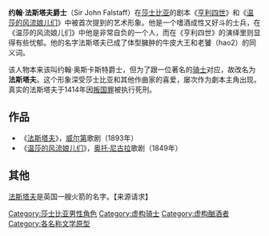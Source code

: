 {{unreferenced|time=2020-04-12T09:24:58+00:00}}
{{Infobox character
| name        = 约翰·法斯塔夫爵士<br>John Falstaff
| series      = [[亨利四部曲|亨利四部曲]]
| image       = Adolf Schrödter Falstaff und sein Page.jpg
| caption     = [[Adolf_Schrödter|Adolf Schrödter]]: Falstaff and his page
| first       = 
| last        = 
| creator     = [[威廉·莎士比亚|威廉·莎士比亚]]
| portrayer   = 
| nickname    = 
| alias       = 
| species     =
| gender      = 男性
| occupation  = 骑士
| religion    = [[基督徒|基督徒]]
| nationality = 英格兰
}}
'''约翰·法斯塔夫爵士'''（Sir John Falstaff）在[[莎士比亚|莎士比亚]]的剧本《[[亨利四世（莎士比亚）|亨利四世]]》和《[[温莎的风流娘儿们|温莎的风流娘儿们]]》中被首次提到的艺术形象。他是一个嗜酒成性又好斗的士兵，在《温莎的风流娘儿们》中他是非常自负的一个人，而在《亨利四世》的演绎里则显得有些忧郁。他的名字法斯塔夫已成了体型臃肿的牛皮大王和老饕（hao2）的同义词。 

该人物本来该叫约翰·奥斯卡斯特爵士，但为了跟一位著名的[[骑士|骑士]]对应，故改名为'''法斯塔夫'''。这个形象深受莎士比亚和其他作曲家的喜爱，屡次作为劇本主角出现。真实的法斯塔夫于1414年因[[叛国罪|叛国罪]]被执行死刑。

==作品==
*《[[法斯塔夫_(威尔第)|法斯塔夫]]》，[[威尔第|威尔第]]歌剧（1893年）
*《[[温莎的风流娘儿们|温莎的风流娘儿们]]》，[[奥托·尼古拉|奥托·尼古拉]]歌剧（1849年）

==其他==
[[法斯塔夫(火箭)|法斯塔夫]]是英国一艘火箭的名字。【来源请求】 

[[Category:莎士比亚男性角色|Category:莎士比亚男性角色]]
[[Category:虚构骑士|Category:虚构骑士]]
[[Category:虚构酗酒者|Category:虚构酗酒者]]
[[Category:各名称文学原型|Category:各名称文学原型]]